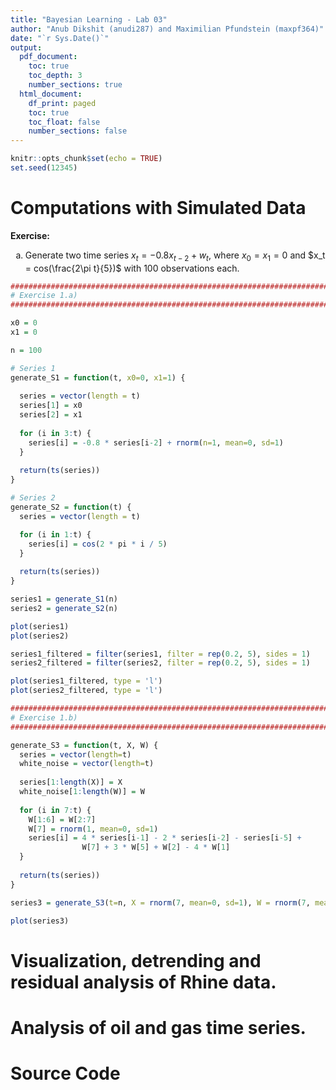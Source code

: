 ```yaml
---
title: "Bayesian Learning - Lab 03"
author: "Anub Dikshit (anudi287) and Maximilian Pfundstein (maxpf364)"
date: "`r Sys.Date()`"
output:
  pdf_document:
    toc: true
    toc_depth: 3
    number_sections: true
  html_document:
    df_print: paged
    toc: true
    toc_float: false
    number_sections: false
---
```


```r
knitr::opts_chunk$set(echo = TRUE)
set.seed(12345)
```

# Computations with Simulated Data

**Exercise:**

a) Generate two time series $x_t = -0.8x_{t-2} + w_t$, where $x_0 = x_1 = 0$ and $x_t = cos(\frac{2\pi t}{5})$ with 100 observations each. 

```r

################################################################################
# Exercise 1.a)
################################################################################

x0 = 0
x1 = 0

n = 100

# Series 1
generate_S1 = function(t, x0=0, x1=1) {
  
  series = vector(length = t)
  series[1] = x0
  series[2] = x1
  
  for (i in 3:t) {
    series[i] = -0.8 * series[i-2] + rnorm(n=1, mean=0, sd=1)
  }
  
  return(ts(series))
}

# Series 2
generate_S2 = function(t) {
  series = vector(length = t)

  for (i in 1:t) {
    series[i] = cos(2 * pi * i / 5)
  }
  
  return(ts(series))
}

series1 = generate_S1(n)
series2 = generate_S2(n)

plot(series1)
plot(series2)

```

```r

series1_filtered = filter(series1, filter = rep(0.2, 5), sides = 1)
series2_filtered = filter(series2, filter = rep(0.2, 5), sides = 1)

plot(series1_filtered, type = 'l')
plot(series2_filtered, type = 'l')

```

```r

################################################################################
# Exercise 1.b)
################################################################################

generate_S3 = function(t, X, W) {
  series = vector(length=t)
  white_noise = vector(length=t)
  
  series[1:length(X)] = X
  white_noise[1:length(W)] = W
  
  for (i in 7:t) {
    W[1:6] = W[2:7]
    W[7] = rnorm(1, mean=0, sd=1)
    series[i] = 4 * series[i-1] - 2 * series[i-2] - series[i-5] + 
                W[7] + 3 * W[5] + W[2] - 4 * W[1]
  }
  
  return(ts(series))
}

series3 = generate_S3(t=n, X = rnorm(7, mean=0, sd=1), W = rnorm(7, mean=0, sd=1))

plot(series3)

```


# Visualization, detrending and residual analysis of Rhine data.

# Analysis of oil and gas time series.

# Source Code

```r

```


